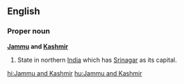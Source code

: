 ==English==
===Proper noun===
'''[[Jammu]] and [[Kashmir]]'''
{{wikipedia}}
#State in northern [[India]] which has [[Srinagar]] as its capital.

[[hi:Jammu and Kashmir]]
[[hu:Jammu and Kashmir]]